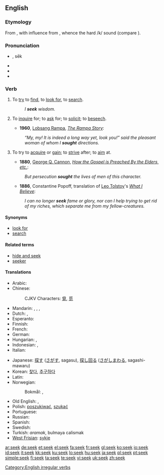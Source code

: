 {{also|sek}}
==English==

===Etymology===
From {{etyl|ang|en}} {{term|secan|sēċan|lang=ang}}, with influence from {{etyl|non|en}} {{term|sœkja|lang=non}}, whence the hard /k/ sound (compare {{term|beseech|lang=en}}).

===Pronunciation===
* {{IPA|/si:k/}}, sēk
* {{audio|en-us-seek.ogg|Audio (US)}}
* {{homophones|Sikh}}
* {{rhymes|iːk}}

===Verb===
{{en-verb|seeks|seeking|sought}}

# {{transitive}} To [[try]] to [[find]], to [[look for]], to [[search]].
#: ''I '''seek''' wisdom.''
# {{transitive}} To [[inquire]] for; to [[ask]] for; to [[solicit]]; to [[beseech]].
#* '''1960''', [[w:Lobsang Rampa|Lobsang Rampa]], ''[[s:The Rampa Story/Chapter Nine|The Rampa Story]]'':
#: ''“My, my! It is indeed a long way yet, look you!” said the pleasant woman of whom I '''sought''' directions.''
# {{transitive}} To try to [[acquire]] or [[gain]]; to [[strive]] after; to [[aim]] at.
#* '''1880''', [[w:George Q. Cannon|George Q. Cannon]], ''[[s:Journal of Discourses/Volume 23/How the Gospel is Preached By the Elders, etc.|How the Gospel is Preached By the Elders, etc.]]'':
#: ''But persecution '''sought''' the lives of men of this character.''
#* '''1886''', Constantine Popoff, translation of [[w:Leo Tolstoy|Leo Tolstoy]]'s ''[[s:What I Believe (Tolstoy)/Chapter 12|What I Believe]]'':
#: ''I can no longer '''seek''' fame or glory, nor can I help trying to get rid of my riches, which separate me from my fellow-creatures.''

====Synonyms====
* [[look for]]
* [[search]]

====Related terms====
* [[hide and seek]]
* [[seeker]]

====Translations====
{{trans-top|to try to find}}
* Arabic: {{t+|ar|بحث|tr=báHatha|sc=Arab}}
* Chinese:
*: CJKV Characters: [[覓]], [[觅]]
* Mandarin: {{zh-tsp|找尋|找寻|zhǎoxún}}, {{zh-tsp|尋找|寻找|xúnzhǎo}}, {{zh-zh-p|搜索|sōusuǒ}}, {{zh-zh-p|找|zhǎo}}
* Dutch: {{t+|nl|zoeken}}, {{t+|nl|nastreven}}
* Esperanto: {{t+|eo|serĉi|xs=Esperanto}}
* Finnish: {{t+|fi|etsiä}}
* French: {{t+|fr|chercher}}
* German: {{t+|de|suchen}}
* Hungarian: {{t+|hu|keres}}, {{t+|hu|kutat}}
* Indonesian: {{t+|id|cari|alt=mencari|xs=Indonesian}}, {{t+|id|cari|alt=mencari-cari|xs=Indonesian}}
* Italian: {{t+|it|cercare}}
{{trans-mid}}
* Japanese: [[探す]] ([[さがす]], sagasu), [[探し回る]] ([[さがしまわる]], sagashi-mawaru)
* Korean: [[찾다]], [[추구하다]]
* Latin: {{t-|la|quaerere}}
* Norwegian:
*: Bokmål: {{t|no|søke}}, {{t|no|lete}}
* Old English: {{t-|ang|secan|alt=sēċan|xs=Old English}}, {{t-|ang|neosian|alt=nēosian|xs=Old English}}
* Polish: [[poszukiwać]], [[szukać]]
* Portuguese: {{t+|pt|procurar}}
* Russian: {{t+|ru|искать|tr=iskát'|sc=Cyrl}}
* Spanish: {{t+|es|buscar}}
* Swedish: {{t+|sv|söka}}
* Turkish: ''aramak'', bulmaya calismak
* [[West Frisian]]: [[sykje]]
{{trans-bottom}}

[[Category:English irregular verbs]]

[[ar:seek]]
[[de:seek]]
[[et:seek]]
[[el:seek]]
[[fa:seek]]
[[fr:seek]]
[[gl:seek]]
[[ko:seek]]
[[io:seek]]
[[id:seek]]
[[it:seek]]
[[kk:seek]]
[[ku:seek]]
[[lo:seek]]
[[hu:seek]]
[[ja:seek]]
[[pl:seek]]
[[pt:seek]]
[[simple:seek]]
[[fi:seek]]
[[ta:seek]]
[[te:seek]]
[[vi:seek]]
[[uk:seek]]
[[zh:seek]]